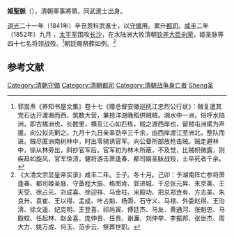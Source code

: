 '''姬聖脈'''（{{bd|？||1852年|catIdx=Ji姬}}），清朝軍事將領，同武進士出身。

[[道光|道光]]二十一年（1841年）辛丑恩科武進士，以[[守備|守備]]用。累升[[都司|都司]]。[[咸丰_(年号)|咸丰]]二年（1852年）九月 ，[[太平军|太平军]]围攻[[长沙|长沙]]，在水陆洲大败清朝[[钦差大臣|钦差大臣]][[向荣|向荣]]，姬圣脉等四十七名将领战殁。<ref>郭嵩焘《养知书屋文集》卷十七《赠总督安徽巡抚江忠烈公行状》：贼复遣其党石达开渡湘而西，筑数大营，兼掠洋湖晚稻供贼粮。湘水中一洲，俗呼水陆洲，即古橘洲也，长数里，横互江心如匹练，贼之渡西岸也，留贼屯洲尾为声援。向公拟先剿之。九月十九日亲率劲卒三千余，由西岸渡江至洲北，整队而进。贼尽匿洲南树林中，时出零骑诱官军。向公督所部放枪击贼。贼走避林中，徐从林旁出，斜抄官军后。官军初为林木所蔽，不及觉，比贼帜微露，则疾趋如旋风，官军惊溃，健将游击萧逢春、都司姬圣脉战殁，士卒死者千余。</ref>朝廷赐祭葬如例。<ref>《大清文宗显皇帝实录》咸丰二年。壬子。冬十月。己卯：予湖南阵亡参将萧逢春、都司姬圣脉、守备程大振、格图肯、郭进城、千总张元昇、朱京美、王天受、徐占元、刘成喜、徐迎祥、马金柱、米殿功、把总郑连有、方志美、朱良升、袁崔、王以得、孟成、叶占魁、杨灏、石守义、马禄、外委赵得、王治清、徐文遥、纪克明、王登喜、祁尚寅、傅廷杰、马友、黄通河、张魁忠、马殿蛟、任起林、赵金喜、庞仲贵、任贵、谢濂、刘仲举、李振邦、张世杰、周大方、姚万成、何玉、范步云、祭葬世职。</ref>

==参考文献==
{{reflist}}

{{清朝人物小作品}}
{{道光二十一年辛丑恩科武殿試金榜}}
{{DEFAULTSORT:Ji姬}}
[[Category:清朝守備|Category:清朝守備]]
[[Category:清朝都司|Category:清朝都司]]
[[Category:清朝战争身亡者|Category:清朝战争身亡者]]
[[Category:姬姓|Sheng圣]]